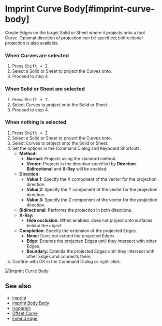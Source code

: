 
# Imprint Curve Body[#imprint-curve-body]

<Reference shortcut="Shift + I" command="Imprint Curve Body" button="" />

Create Edges on the target Solid or Sheet where it projects onto a tool Curve. Optional direction of projection can be specified; bidirectional projection is also available.

### When Curves are selected

1. Press <kbd>Shift + I</kbd>.
2. Select a Solid or Sheet to project the Curves onto.
3. Proceed to step 4.

### When Solid or Sheet are selected

1. Press <kbd>Shift + I</kbd>.
2. Select Curves to project onto the Solid or Sheet.
3. Proceed to step 4.

### When nothing is selected

1. Press <kbd>Shift + I</kbd>.
2. Select a Solid or Sheet to project the Curves onto.
3. Select Curves to project onto the Solid or Sheet.
4. Set the options in the Command Dialog and Keyboard Shortcuts.
   - **Method:**
        - **Normal:** Projects using the standard method.
        - **Vector:** Projects in the direction specified by **Direction**. **Bidirectional** and **X-Ray** will be enabled.
   - **Direction:**
        - **Value 1:** Specify the X component of the vector for the projection direction.
        - **Value 2:** Specify the Y component of the vector for the projection direction.
        - **Value 3:** Specify the Z component of the vector for the projection direction.
   - **Bidirectional:** Performs the projection in both directions.
   - **X-Ray:** 
        - **Hide occlusion:** When enabled, does not project onto surfaces behind the object.
   - **Completion:** Specify the extension of the projected Edges.
        - **None:** Does not extend the projected Edges.
        - **Edge:** Extends the projected Edges until they intersect with other Edges.
        - **Boundary:** Extends the projected Edges until they intersect with other Edges and connects them.
5. Confirm with OK in the Command Dialog or right-click.

![Imprint Curve Body](/img/imprint-curve-body.gif)

## See also
- [Imprint](./imprint)
- [Imprint Body Body](./imprint-body-body)
- [isoparam](./isoparam)
- [Offset Curve](./offset-curve)
- [Extend Edge](./extend-edge)








